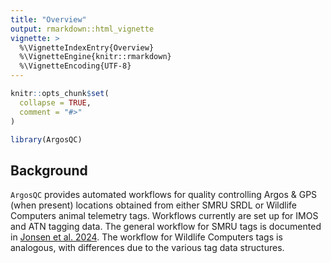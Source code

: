 ```yaml
---
title: "Overview"
output: rmarkdown::html_vignette
vignette: >
  %\VignetteIndexEntry{Overview}
  %\VignetteEngine{knitr::rmarkdown}
  %\VignetteEncoding{UTF-8}
---
```


```r
knitr::opts_chunk$set(
  collapse = TRUE,
  comment = "#>"
)
```

```r
library(ArgosQC)
```

## Background
`ArgosQC` provides automated workflows for quality controlling Argos & GPS (when present) locations obtained from either SMRU SRDL or Wildlife Computers animal telemetry tags. Workflows currently are set up for IMOS and ATN tagging data. The general workflow for SMRU tags is documented in [Jonsen et al. 2024](https://repository.oceanbestpractices.org/handle/11329/2571). The workflow for Wildlife Computers tags is analogous, with differences due to the various tag data structures.

